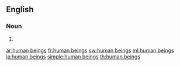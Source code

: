 ==English==

===Noun===
{{head|en|plural|head=[[human]] [[being]]s}}

# {{plural of|human being|lang=en}}

[[ar:human beings]]
[[fr:human beings]]
[[sw:human beings]]
[[ml:human beings]]
[[ja:human beings]]
[[simple:human beings]]
[[th:human beings]]